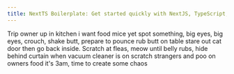 ```yaml
---
title: NextTS Boilerplate: Get started quickly with NextJS, TypeScript, ESLint, Prettier, and ThemeUI 
---
```


Trip owner up in kitchen i want food mice yet spot something, big eyes, big eyes, crouch, shake butt, prepare to pounce rub butt on table stare out cat door then go back inside. Scratch at fleas, meow until belly rubs, hide behind curtain when vacuum cleaner is on scratch strangers and poo on owners food it's 3am, time to create some chaos
